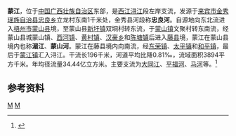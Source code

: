 {{distinguish|濛江|蒙江河}}
{{Infobox River
  | river_name      = 蒙江
  | image_name      =
  | image_size      = 
  | caption         = 
  | origin          = [[广西壮族自治区|广西壮族自治区]][[金秀瑶族自治县|金秀瑶族自治县]][[忠良乡|忠良乡]]立龙村东南
  | mouth           = 广西壮族自治区[[藤县|藤县]][[蒙江镇|蒙江镇]][[浔江|浔江]]
  | basin_countries = 广西金秀县、蒙山县、藤县
  | length          = 196 km
  | elevation       = 
  | mouth_elevation = 
  | discharge       = 
  | watershed       = 3894 km<sup>2</sup>
}}
'''蒙江'''，位于[[中国|中国]][[广西壮族自治区|广西壮族自治区]]东部，是[[西江|西江]][[浔江|浔江]]段左岸支流，发源于[[来宾市|来宾市]][[金秀瑶族自治县|金秀瑶族自治县]][[忠良乡|忠良乡]]立龙村东南1千米处，金秀县河段称'''忠良河'''。自源地向东北流进入[[梧州市|梧州市]][[蒙山县|蒙山县]]境，至蒙山县[[新圩镇_(蒙山县)|新圩镇]]双垌村转东流，于[[蒙山镇|蒙山镇]]文聚村转东南流，经蒙山县城蒙山镇、[[西河镇_(蒙山县)|西河镇]]、[[黄村镇_(蒙山县)|黄村镇]]、[[汉豪乡|汉豪乡]]和[[陈塘镇_(蒙山县)|陈塘镇]]后进入[[藤县|藤县]]境，蒙江在蒙山县境内也称'''湄江'''、'''蒙山河'''。蒙江在藤县境内向南流，经[[东荣镇|东荣镇]]、[[太平镇_(藤县)|太平镇]]和[[和平镇_(藤县)|和平镇]]，最后于[[蒙江镇|蒙江镇]]汇入浔江。干流长196千米，河道平均比降0.81‰，流域面积3894平方千米。年均径流量34.44亿立方米。主要支流为[[大同江_(蒙江)|大同江]]、[[平福河_(蒙江)|平福河]]、[[马河_(蒙江)|马河]]等。<ref name="中国河湖大典">{{cite book zh |author=《[[中国河湖大典|中国河湖大典]]》编纂委员会 |title=《中国河湖大典·珠江卷》 |format=M |edition=1 |location=北京 |publisher=中国水利水电出版社 |date=2013年1月 |pages=176页 |id= ISBN 978-7-5170-0561-2}}</ref>
==参考资料==
{{reflist}}
[[Category:潯江水系|M]]
[[Category:广西河流|M]]